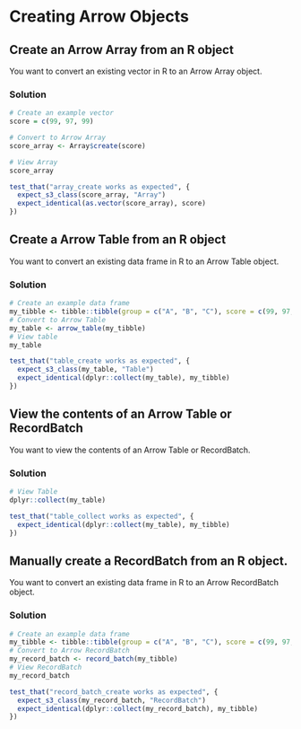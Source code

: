 # Creating Arrow Objects {#creating-arrow-objects}

## Create an Arrow Array from an R object

You want to convert an existing vector in R to an Arrow Array object.

### Solution

```r
# Create an example vector
score = c(99, 97, 99)

# Convert to Arrow Array
score_array <- Array$create(score)

# View Array
score_array
```
```r
test_that("array_create works as expected", {
  expect_s3_class(score_array, "Array")
  expect_identical(as.vector(score_array), score)
})
```

## Create a Arrow Table from an R object

You want to convert an existing data frame in R to an Arrow Table object.

### Solution

```r
# Create an example data frame
my_tibble <- tibble::tibble(group = c("A", "B", "C"), score = c(99, 97, 99))
# Convert to Arrow Table
my_table <- arrow_table(my_tibble)
# View table
my_table
```
```r
test_that("table_create works as expected", {
  expect_s3_class(my_table, "Table")
  expect_identical(dplyr::collect(my_table), my_tibble)
})
```
## View the contents of an Arrow Table or RecordBatch

You want to view the contents of an Arrow Table or RecordBatch.

### Solution

```r
# View Table
dplyr::collect(my_table)
```
```r
test_that("table_collect works as expected", {
  expect_identical(dplyr::collect(my_table), my_tibble)
})
```

## Manually create a RecordBatch from an R object.

You want to convert an existing data frame in R to an Arrow RecordBatch object.

### Solution

```r
# Create an example data frame
my_tibble <- tibble::tibble(group = c("A", "B", "C"), score = c(99, 97, 99))
# Convert to Arrow RecordBatch
my_record_batch <- record_batch(my_tibble)
# View RecordBatch
my_record_batch
```
```r
test_that("record_batch_create works as expected", {
  expect_s3_class(my_record_batch, "RecordBatch")
  expect_identical(dplyr::collect(my_record_batch), my_tibble)
})
```
